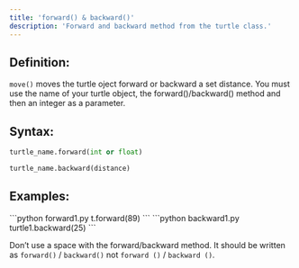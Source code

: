 ```yaml
---
title: 'forward() & backward()'
description: 'Forward and backward method from the turtle class.'
---
```

## Definition: 
`move()` moves the turtle oject forward or backward a set distance. You must use the name of your turtle object, the forward()/backward() method and then an integer as a parameter.

## Syntax:
```python
turtle_name.forward(int or float)
```
```python
turtle_name.backward(distance)
```
## Examples:
<CodeGroup>
```python forward1.py
t.forward(89)
```
```python backward1.py
turtle1.backward(25)
```
</CodeGroup>

<Tip>Don’t use a space with the forward/backward method. It should be written as `forward()` / `backward()` not `forward ()` / `backward ()`.</Tip>